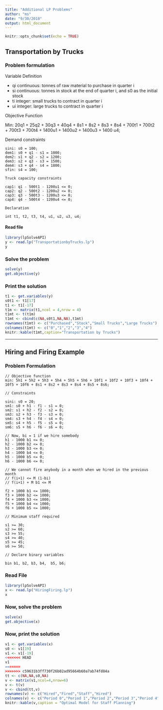 ```yaml
---
title: "Additional LP Problems"
author: "ms"
date: "9/30/2018"
output: html_document
---
```


```r
knitr::opts_chunk$set(echo = TRUE)
```

## Transportation by Trucks

### Problem formulation

Variable Definition

* qi continuous: tonnes of raw material to purchase in quarter i
* si continuous: tonnes in stock at the end of quarter i, and s0 as the initial stock
* ti integer: small trucks to contract in quarter i
* ui integer: large trucks to contract in quarter i

Objective Function

Min: 20q1 + 25q2 + 30q3 + 40q4 + 8s1 + 8s2 + 8s3 + 8s4 + 700t1 + 700t2 + 700t3 + 700t4 + 1400u1 + 1400u2 + 1400u3 + 1400 u4;

Demand constraints

```
sini: s0 = 100;
dem1: s0 + q1 - s1 = 1000;
dem2: s1 + q2 - s2 = 1200;
dem3: s2 + q3 - s3 = 1500;
dem4: s3 + q4 - s4 = 1800;
sfin: s4 = 100;

Truck capacity constraints

cap1: q1 - 500t1 - 1200u1 <= 0;
cap2: q2 - 500t2 - 1200u2 <= 0;
cap3: q3 - 500t3 - 1200u3 <= 0;
cap4: q4 - 500t4 - 1200u4 <= 0;

Declaration

int t1, t2, t3, t4, u1, u2, u3, u4;
```

#### Read file

```r
library(lpSolveAPI)
y <- read.lp("TransportationbyTrucks.lp")
y
```

### Solve the problem
```r
solve(y)
get.objective(y)
```

### Print the solution
```r
t1 <- get.variables(y)
s0t1 <- t1[17]
t1 <- t1[-17]
t1m <- matrix(t1,ncol = 4,nrow = 4)
t1mt <- t(t1m)
t1mt <- cbind(c(NA,s0t1,NA,NA),t1mt)
rownames(t1mt) <- c("Purchased","Stock","Small Trucks","Large Trucks")
colnames(t1mt) <- c("0","1","2","3","4")
knitr::kable(t1mt,caption="Transportation by Trucks")
```

******************

## Hiring and Firing Example

### Problem Formulation

```
// Objective function
min: 5h1 + 5h2 + 5h3 + 5h4 + 5h5 + 5h6 + 10f1 + 10f2 + 10f3 + 10f4 + 10f5 + 10f6 + 8s1 + 8s2 + 8s3 + 8s4 + 8s5 + 8s6;

// Constraints

sini: s0 = 20;
sm1: s0 + h1 - f1 - s1 = 0; 
sm2: s1 + h2 - f2 - s2 = 0;
sm3: s2 + h3 - f3 - s3 = 0; 
sm4: s3 + h4 - f4 - s4 = 0;
sm5: s4 + h5 - f5 - s5 = 0;
sm6: s5 + h6 - f6 - s6 = 0;

// Now, bi = 1 if we hire somebody
h1 - 1000 b1 <= 0;
h2 - 1000 b2 <= 0;
h3 - 1000 b3 <= 0;
h4 - 1000 b4 <= 0;
h5 - 1000 b5 <= 0;
h6 - 1000 b6 <= 0;

// We cannot fire anybody in a month when we hired in the previous month
// f(i+1) <= M (1-bi)
// f(i+1) + M b1 <= M

f2 + 1000 b1 <= 1000;
f3 + 1000 b2 <= 1000;
f4 + 1000 b3 <= 1000;
f5 + 1000 b4 <= 1000;
f6 + 1000 b5 <= 1000;

// Minimum staff required

s1 >= 30;
s2 >= 60;
s3 >= 55;
s4 >= 40;
s5 >= 45;
s6 >= 50;

// Declare binary variables

bin b1, b2, b3, b4,  b5, b6;

```

### Read File

```r
library(lpSolveAPI)
x <- read.lp("HiringFiring.lp")
x
```

### Now, solve the problem
```r
solve(x)
get.objective(x)
```

### Now, print the solution

```r
v1 <- get.variables(x)
s0 <- v1[19]
v1 <- v1[-19]
<<<<<<< HEAD
v1
=======
>>>>>>> c59631b3ff730f26b02ad95664b60a7ab74fd84a
tt <- c(NA,NA,s0,NA)
v <- matrix(v1,ncol=4,nrow=6)
v <- t(v)
v <- cbind(tt,v)
rownames(v) <- c("Hired","Fired","Staff","Hired")
colnames(v) <- c("Period 0","Period 1","Period 2","Period 3","Period 4","Period 5","Period 6")
knitr::kable(v,caption = "Optimal Model for Staff Planning")
```
